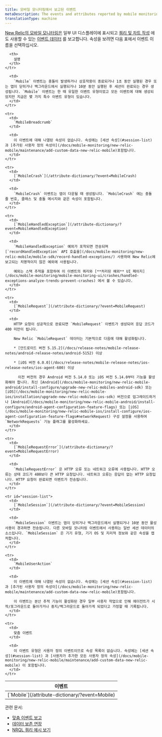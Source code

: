 ```yaml
---
title: 모바일 모니터링에서 보고된 이벤트
metaDescription: The events and attributes reported by mobile monitoring in New Relic.
translationType: machine
---
```


[New Relic의 모바일 모니터링은](/docs/mobile-monitoring/new-relic-mobile/getting-started/introduction-new-relic-mobile) 일부 UI 디스플레이에 표시되고 [쿼리 및 차트 작성](/docs/using-new-relic/data/understand-data/query-new-relic-data) 에도 사용할 수 있는 [이벤트 데이터](/docs/using-new-relic/data/understand-data/new-relic-data-types#event-data) 를 보고합니다. 속성을 보려면 다음 표에서 이벤트 이름을 선택하십시오.

<table>
  <thead>
    <tr>
      <th style={{ width: "250px" }}>
        이벤트
      </th>

      <th>
        설명
      </th>
    </tr>
  </thead>

  <tbody>
    <tr>
      <td>
        [`Mobile`](/attribute-dictionary/?event=Mobile)
      </td>

      <td>
        `Mobile` 이벤트는 충돌이 발생하거나 상호작용이 종료되거나 1초 동안 실행된 경우 또는 앱이 닫히거나 백그라운드에서 실행되거나 10분 동안 실행된 후 세션이 완료되는 경우 생성됩니다. `Mobile` 이벤트는 한 때 유일한 이벤트 유형이었고 모든 이벤트에 대해 생성되었지만 지금은 몇 가지 특수 이벤트 유형이 있습니다.
      </td>
    </tr>

    <tr>
      <td>
        `MobileBreadcrumb`
      </td>

      <td>
        이 이벤트에 대해 나열된 속성이 없습니다. 속성에는 [세션 속성](#session-list) 과 [추가된 사용자 정의 속성이](/docs/mobile-monitoring/new-relic-mobile/maintenance/add-custom-data-new-relic-mobile)포함됩니다.
      </td>
    </tr>

    <tr>
      <td>
        [`MobileCrash`](/attribute-dictionary/?event=MobileCrash)
      </td>

      <td>
        `MobileCrash` 이벤트는 앱이 다운될 때 생성됩니다. `MobileCrash` 에는 충돌 줄 번호, 클래스 및 충돌 메시지와 같은 속성이 포함됩니다.
      </td>
    </tr>

    <tr>
      <td>
        [`MobileHandledException`](/attribute-dictionary/?event=MobileHandledException)
      </td>

      <td>
        `MobileHandledException` 예외가 포착되면 전송되며 [`recordHandledException` API 호출을](/docs/mobile-monitoring/new-relic-mobile/mobile-sdk/record-handled-exceptions/) 사용하여 New Relic에 보고되는 치명적이지 않은 예외에 사용됩니다.

        예외는 스택 추적을 포함하여 이 이벤트의 쿼리와 [**처리된 예외** UI 페이지](/docs/mobile-monitoring/mobile-monitoring-ui/crashes/handled-exceptions-analyze-trends-prevent-crashes) 에서 볼 수 있습니다.
      </td>
    </tr>

    <tr>
      <td>
        [`MobileRequest`](/attribute-dictionary/?event=MobileRequest)
      </td>

      <td>
        HTTP 요청이 성공적으로 완료되면 `MobileRequest` 이벤트가 생성되어 응답 코드가 400 미만이 됩니다.

        New Relic `MobileRequest` 데이터는 기본적으로 다음에 대해 활성화됩니다.

        * [안드로이드 버전 5.15.2](/docs/release-notes/mobile-release-notes/android-release-notes/android-5152) 이상

        * [iOS 버전 6.0.0](/docs/release-notes/mobile-release-notes/ios-release-notes/ios-agent-600) 이상

          이전 버전의 경우 Android 버전 5.14.0 또는 iOS 버전 5.14.0부터 기능을 활성화해야 합니다. 최신 [Android](/docs/mobile-monitoring/new-relic-mobile-android/install-configure/upgrade-new-relic-mobiles-android-sdk) 또는 [iOS](/docs/mobile-monitoring/new-relic-mobile-ios/installation/upgrade-new-relic-mobiles-ios-sdk) 버전으로 업그레이드하거나 [Android](/docs/mobile-monitoring/new-relic-mobile-android/install-configure/android-agent-configuration-feature-flags) 또는 [iOS](/docs/mobile-monitoring/new-relic-mobile-ios/install-configure/ios-agent-configuration-feature-flags#networkRequest) 구성 설정을 사용하여 `NetworkRequests` 기능 플래그를 활성화하세요.
      </td>
    </tr>

    <tr>
      <td>
        [`MobileRequestError`](/attribute-dictionary/?event=MobileRequestError)
      </td>

      <td>
        `MobileRequestError` 은 HTTP 오류 또는 네트워크 오류에 사용됩니다. HTTP 오류는 상태 코드가 400보다 큰 HTTP 요청입니다. 네트워크 오류는 응답이 없는 HTTP 요청입니다. HTTP 요청이 완료되면 이벤트가 전송됩니다.
      </td>
    </tr>

    <tr id="session-list">
      <td>
        [`MobileSession`](/attribute-dictionary/?event=MobileSession)
      </td>

      <td>
        `MobileSession` 이벤트는 앱이 닫히거나 백그라운드에서 실행되거나 10분 동안 활성 사용이 경과하면 전송됩니다. 다른 모바일 모니터링 이벤트에서 사용하는 일반 세션 데이터의 소스입니다. `MobileSession` 은 기기 유형, 기기 OS 및 지리적 정보와 같은 속성을 캡처합니다.
      </td>
    </tr>

    <tr>
      <td>
        `MobileUserAction`
      </td>

      <td>
        이 이벤트에 대해 나열된 속성이 없습니다. 속성에는 [세션 속성](#session-list) 과 [추가된 사용자 정의 속성이](/docs/mobile-monitoring/new-relic-mobile/maintenance/add-custom-data-new-relic-mobile)포함됩니다.

        이 이벤트는 분산 추적 기능이 활성화된 경우 일부 사용자 작업으로 인해 에이전트가 시작/포그라운드로 돌아가거나 중지/백그라운드로 돌아가게 되었다고 가정할 때 기록됩니다.
      </td>
    </tr>

    <tr>
      <td>
        맞춤 이벤트
      </td>

      <td>
        이 이벤트 유형은 사용자 정의 이벤트이므로 속성 목록이 없습니다. 속성에는 [세션 속성](#session-list) 과 [사용자가 추가한 모든 사용자 정의 속성](/docs/mobile-monitoring/new-relic-mobile/maintenance/add-custom-data-new-relic-mobile) 이 포함됩니다.
      </td>
    </tr>
  </tbody>
</table>

관련 문서:

* [맞춤 이벤트 보고](/docs/insights/insights-data-sources/custom-data/report-custom-event-data)
* [데이터 보존 연장](/docs/insights/use-insights-ui/manage-account-data/extend-event-data-retention)
* [NRQL 쿼리 예시 보기](/docs/query-data/nrql-new-relic-query-language/nrql-query-tutorials)